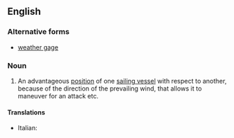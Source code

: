 ==English==

===Alternative forms===
* [[weather gage]]

===Noun===
{{wikipedia|weather gage}}
{{en-noun|sg=[[weather]] [[gauge]]|-}}

# {{context|obsolete|naval}} An advantageous [[position]] of one [[sailing vessel]] with respect to another, because of the direction of the prevailing wind, that allows it to maneuver for an attack etc.

====Translations====
{{trans-top|advantageous position of one sailing vessel with respect to another}}
* Italian: {{t-|it|sopravento|m}}
{{trans-mid}}
{{trans-bottom}}
